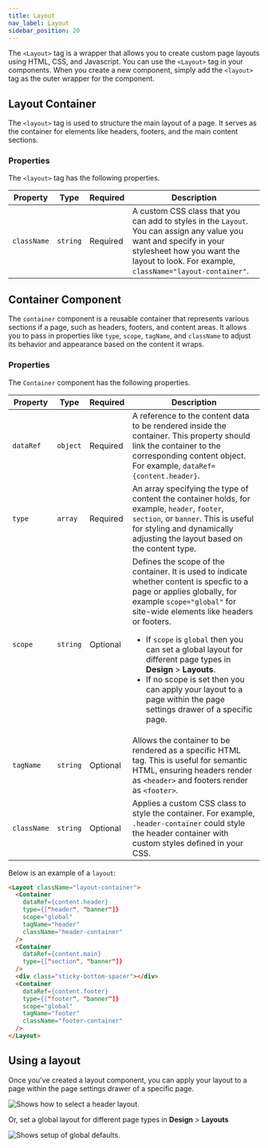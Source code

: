 ```yaml
---
title: Layout
nav_label: Layout
sidebar_position: 20
---
```


The `<Layout>` tag is a wrapper that allows you to create custom page layouts using HTML, CSS, and Javascript. You can use the `<Layout>` tag in your components. When you create a new component, simply add the `<layout>` tag as the outer wrapper for the component.

## Layout Container

The `<layout>` tag is used to structure the main layout of a page. It serves as the container for elements like headers, footers, and the main content sections.

### Properties

The `<layout>` tag has the following properties.

| Property | Type | Required | Description |
| --- | --- | --- | --- |
| `className` | `string` | Required | A custom CSS class that you can add to styles in the `Layout`. You can assign any value you want and specify in your stylesheet how you want the layout to look. For example, `className="layout-container"`. |

## Container Component

The `container` component is a reusable container that represents various sections if a page, such as headers, footers, and content areas. It allows you to pass in properties like `type`, `scope`, `tagName`, and `className` to adjust its behavior and appearance based on the content it wraps.

### Properties

The `Container` component has the following properties.

| Property | Type | Required | Description |
| --- | --- | --- | --- |
| `dataRef` | `object` | Required | A reference to the content data to be rendered inside the container. This property should link the container to the corresponding content object. For example, `dataRef={content.header}`. |
| `type` | `array` | Required | An array specifying the type of content the container holds, for example, `header`, `footer`, `section`, or `banner`. This is useful for styling and dynamically adjusting the layout based on the content type. |
| `scope` | `string` | Optional | Defines the scope of the container. It is used to indicate whether content is specfic to a page or applies globally, for example `scope="global"` for site-wide elements like headers or footers. <ul><li>If `scope` is `global` then you can set a global layout for different page types in **Design** > **Layouts**.</li><li>If no scope is set then you can apply your layout to a page within the page settings drawer of a specific page.  |
| `tagName` | `string` | Optional | Allows the container to be rendered as a specific HTML tag. This is useful for semantic HTML, ensuring headers render as `<header>` and footers render as `<footer>`. |
| `className` | `string` | Optional | Applies a custom CSS class to style the container. For example, `.header-container` could style the header container with custom styles defined in your CSS. |

Below is an example of a `layout`:

```html
<Layout className="layout-container">
  <Container
    dataRef={content.header}
    type={["header", "banner"]}
    scope="global"
    tagName="header"
    className="header-container"
  />
  <Container
    dataRef={content.main}
    type={["section", "banner"]}
  />
  <div class="sticky-bottom-spacer"></div>
  <Container
    dataRef={content.footer}
    type={["footer", "banner"]}
    scope="global"
    tagName="footer"
    className="footer-container"
  />
</Layout>
```

## Using a layout

Once you've created a layout component, you can apply your layout to a page within the page settings drawer of a specific page.

![Shows how to select a header layout.](/assets/header-layout.png)

Or, set a global layout for different page types in **Design** > **Layouts**

![Shows setup of global defaults.](/assets/page-defaults.png)
